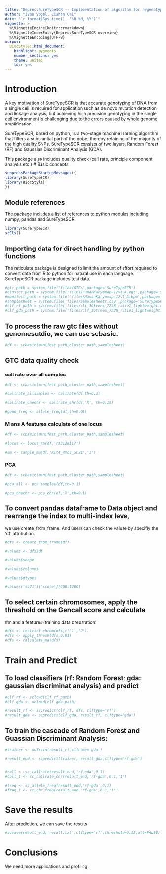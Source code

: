 ```yaml
---
title: "Deprec:SureTypeSCR -- Implementation of algorithm for regenotyping of single cell data."
author: "Ivan Vogel, Lishan Cai"
date: "`r format(Sys.time(), '%B %d, %Y')`"
vignette: >
  %\VignetteEngine{knitr::rmarkdown}
  %\VignetteIndexEntry{Deprec:SureTypeSCR overview}
  %\VignetteEncoding{UTF-8}
output:
  BiocStyle::html_document:
    highlight: pygments
    number_sections: yes
    theme: united
    toc: yes
---
```


# Introduction

A key motivation of SureTypeSCR is that accurate genotyping of DNA from a single cell is required for application such as de novo mutation detection and linkage analysis, but achieving high precision genotyping in the single cell environment is challenging due to the errors caused by whole genome amplification. 

SureTypeSCR, based on python, is a two-stage machine learning algorithm that filters a substantial part of the noise, thereby retaining of the majority of
the high quality SNPs. SureTypeSCR consists of two layers, Random Forest (RF) and Gaussian Discriminant Analysis (GDA).

This package also includes quality check (call rate, principle component analysis etc.)
# Basic concepts

```r
suppressPackageStartupMessages({
library(SureTypeSCR)
library(BiocStyle)
})
```

## Module references

The package includes a list of references to python
modules including numpy, pandas and SureTypeSCR.

```r
library(SureTypeSCR)
scEls()
```



## Importing data for direct handling by python functions

The reticulate package is designed to limit the amount
of effort required to convert data from R to python
for natural use in each language. SureTypeSCR package includes test data.

```r
#gtc_path = system.file("files/GTCs",package='SureTypeSCR')
#cluster_path = system.file('files/HumanKaryomap-12v1_A.egt',package='SureTypeSCR')
#manifest_path = system.file('files/HumanKaryomap-12v1_A.bpm',package='SureTypeSCR')
#samplesheet = system.file('files/Samplesheetr.csv',package='SureTypeSCR')
#clf_rf_path = system.file('files/clf_30trees_7228_ratio1_lightweight.clf',package='SureTypeSCR')
#clf_gda_path = system.file('files/clf_30trees_7228_ratio1_lightweight.clf',package='SureTypeSCR')
```

## To process the raw gtc files without genomesutdio, we can use scbasic.

```r
#df <- scbasic(manifest_path,cluster_path,samplesheet)

```

## GTC data quality check
### call rate over all samples

```r
#df <- scbasic(manifest_path,cluster_path,samplesheet)

#callrate_allsamples <- callrate(df,th=0.3)

#callrate_onechr <- callrate_chr(df,'X', th=0.15)

#geno_freq <- allele_freq(df,th=0.01)

```

### M ans A features calculate of one locus

```r
#df <- scbasic(manifest_path,cluster_path,samplesheet)

#locus <- locus_ma(df,'rs3128117')

#am <- sample_ma(df,'Kit4_4mos_SC21','1')

```



### PCA

```r

#df <- scbasic(manifest_path,cluster_path,samplesheet)

#pca_all <- pca_samples(df,th=0.1)

#pca_onechr <- pca_chr(df,'X',th=0.1)
```


## To convert pandas dataframe to Data object and rearrange the index to multi-index leve,
we use create_from_frame. And users can check the valuse by specifiy the 'df' attribution.
```r
#dfs <- create_from_frame(df)

#values <- dfs$df

#values$shape

#values$columns

#values$dtypes

#values['sc21']['score'][900:1200]


```

## To select certain chromosomes, apply the threshold on the Gencall score and calculate
#m and a features (training data preparation)

```r
#dfs <- restrict_chrom(dfs,c('1','2'))
#dfs <- apply_thresh(dfs,0.01)
#dfs <- calculate_ma(dfs) 

```

# Train and Predict

## To load classifiers (rf: Random Forest; gda: gaussian discriminat analysis) and predict

```r
#clf_rf <- scload(clf_rf_path)
#clf_gda <- scload(clf_gda_path)

#result_rf <- scpredict(clf_rf, dfs, clftype='rf')
#result_gda <- scpredict(clf_gda, result_rf, clftype='gda')

```

## To train the cascade of Random Forest and Guassian Discriminant Analysis:

```r
#trainer <- scTrain(result_rf,clfname='gda')

#result_end <- scpredict(trainer, result_gda,clftype='rf-gda') 


#call <- sc_callrate(result_end,'rf-gda',0.1)
#call_1 <- sc_callrate_chr(result_end,'rf-gda',0.1,'1')

#freq <- sc_allele_freq(result_end,'rf-gda',0.1)
#freq_1 <- sc_chr_freq(result_end,'rf-gda',0.1,'1')
```


# Save the results

After prediction, we can save the results
```r


#scsave(result_end,'recall.txt',clftype='rf',threshold=0.15,all=FALSE)
```





# Conclusions

We need more applications and profiling.
